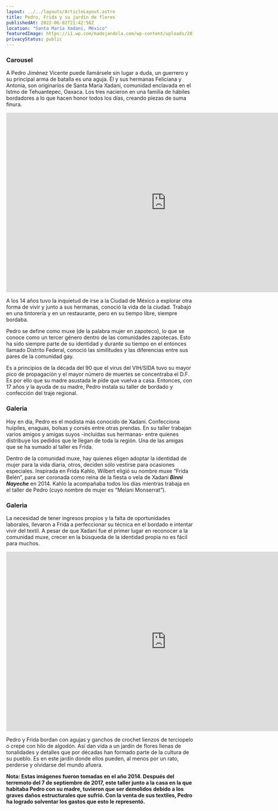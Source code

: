 ```yaml
---
layout: ../../layouts/ArticleLayout.astro
title: Pedro, Frida y su jardín de flores
publishedAt: 2022-06-02T21:42:56Z
location: "Santa María Xadani, México"
featuredImage: https://i1.wp.com/madejandola.com/wp-content/uploads/2019/09/pedro-frida-jardin-de-flores-007.jpg?w=1600
privacyStatus: public
---
```


### Carousel

A Pedro Jiménez Vicente puede llamársele sin lugar a duda, un guerrero y su principal arma de batalla es una aguja. Él y sus hermanas Feliciana y Antonia, son originarios de Santa María Xadani, comunidad enclavada en el Istmo de Tehuantepec, Oaxaca. Los tres nacieron en una familia de hábiles bordadores a lo que hacen honor todos los días, creando piezas de suma finura.

<iframe class="mx-auto" src="https://onelineplayer.com/player.html?autoplay=false&amp;loop=false&amp;autopause=false&amp;muted=false&amp;url=https%3A%2F%2Fdrive.google.com%2Fuc%3Fauthuser%3D0%26id%3D1H-3r00JEf9mfuulaWDxcwRBMPVbX4iGp%26export%3Ddownload&amp;poster=https%3A%2F%2Fdrive.google.com%2Fuc%3Fauthuser%3D0%26id%3D1MDx7lC9bXaPljlvhjksIQ6wITqHYvgsz%26export%3Ddownload&amp;time=true&amp;progressBar=true&amp;playButton=true&amp;overlay=true&amp;muteButton=true&amp;fullscreenButton=true&amp;style=light&amp;logo=false&amp;quality=720p" width="860" height="484" frameborder="0" scrolling="no" allowfullscreen="allowfullscreen"></iframe>

A los 14 años tuvo la inquietud de irse a la Ciudad de México a explorar otra forma de vivir y junto a sus hermanas, conoció la vida de la ciudad. Trabajó en una tintorería y en un restaurante, pero en su tiempo libre, siempre bordaba.

Pedro se define como muxe (de la palabra mujer en zapoteco), lo que se conoce como un tercer género dentro de las comunidades zapotecas. Esto ha sido siempre parte de su identidad y durante su tiempo en el entonces llamado Distrito Federal, conoció las similitudes y las diferencias entre sus pares de la comunidad gay.

Es a principios de la década del 90 que el virus del VIH/SIDA tuvo su mayor pico de propagación y el mayor número de muertes se concentraba el D.F. Es por ello que su madre asustada le pide que vuelva a casa. Entonces, con 17 años y la ayuda de su madre, Pedro instala su taller de bordado y confección del traje regional.


### Galeria

Hoy en día, Pedro es el modista más conocido de Xadani. Confecciona huipiles, enaguas, bolsas y corsés entre otras prendas. En su taller trabajan varios amigos y amigas suyos -incluídas sus hermanas- entre quienes distribuye los pedidos que le llegan de toda la región. Una de las amigas que se ha sumado al taller es Frida.

Dentro de la comunidad muxe, hay quienes eligen adoptar la identidad de mujer para la vida diaria, otros, deciden sólo vestirse para ocasiones especiales. Inspirada en Frida Kahlo, Wilbert eligió su nombre muxe “Frida Belén”, para ser coronada como reina de la fiesta o vela de Xadani **_Binni Nayeche_** en 2014. Kahlo la acompañaba todos los días mientras trabaja en el taller de Pedro (cuyo nombre de mujer es “Melani Monserrat”).

### Galeria

La necesidad de tener ingresos propios y la falta de oportunidades laborales, llevaron a Frida a perfeccionar su técnica en el bordado e intentar vivir del textil. A pesar de que Xadani fue el primer lugar en reconocer a la comunidad muxe, crecer en la búsqueda de la identidad propia no es fácil para muchos.

<iframe class="mx-auto" src="https://onelineplayer.com/player.html?autoplay=false&amp;loop=false&amp;autopause=false&amp;muted=false&amp;url=https%3A%2F%2Fdrive.google.com%2Fuc%3Fauthuser%3D0%26id%3D1BrbvqmWuUV5HKaXxJbHAlAGnoCQ_ajfs%26export%3Ddownload&amp;poster=https%3A%2F%2Fdrive.google.com%2Fuc%3Fauthuser%3D0%26id%3D16hKWe3uHVp0xnI-8Plp_Du6c-0JZiKjk%26export%3Ddownload&amp;time=true&amp;progressBar=true&amp;playButton=true&amp;overlay=true&amp;muteButton=true&amp;fullscreenButton=true&amp;style=light&amp;logo=false&amp;quality=720p" width="860" height="484" frameborder="0" scrolling="no" allowfullscreen="allowfullscreen"></iframe>

Pedro y Frida bordan con agujas y ganchos de crochet lienzos de terciopelo o crepé con hilo de algodón. Así dan vida a un jardín de flores llenas de tonalidades y detalles que por décadas han formado parte de la cultura de su pueblo. Es en este jardín donde ellos pueden, al menos por un rato, perderse y olvidarse del mundo afuera.

**Nota: Estas imágenes fueron tomadas en el año 2014. Después del terremoto del 7 de septiembre de 2017, este taller junto a la casa en la que habitaba Pedro con su madre, tuvieron que ser demolidos debido a los graves daños estructurales que sufrió. Con la venta de sus textiles, Pedro ha logrado solventar los gastos que esto le representó.**

